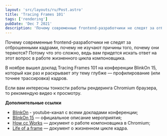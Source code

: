 ```yaml
---
layout: 'src/layouts/ru/Post.astro'
title: 'Tracing Frames 101'
tags: ['rendering']
pubDate: 'Dec 7 2021'
description: 'Почему современные frontend-разработчики не следят за отброшенными кадрами, почему не занимаются изучением того, почему они теряются? Потому что это сложно, ведь вам придется искать ответ на этот вопрос в работе жизненного цикла компоновщика.'
---
```



Почему современные frontend-разработчики не следят за отброшенными кадрами, почему не изучают причины того, почему они теряются? Потому что это сложно, ведь вам придется искать ответ на этот вопрос в работе жизненного цикла компоновщика.

В ноябре вышел доклад Tracing Frames 101 на конференции BlinkOn 15, который как раз и раскрывает эту тему глубже — профилирование (или точнее трассировка) кадров.

Если вам интересны тонкости работы рендеринга Chromium браузера, то рекомендую видео к просмотру.

<Youtube code="Nh20opHeE8c" />

**Дополнительные ссылки**

- [BlinkOn](https://www.youtube.com/user/blinkontalks/videos) - youtube-канал с всеми докладами конференции;
- [BlinkOn 15](https://www.chromium.org/events/blinkon-15) — официальное описание мероприятия;
- [How cc Works](https://chromium.googlesource.com/chromium/src/+/refs/heads/main/docs/how_cc_works.md) — документ о работе компоновщика в Chromium;
- [Life of a frame](https://chromium.googlesource.com/chromium/src/+/HEAD/docs/life_of_a_frame.md) — документ о жизненном цикле кадра.
